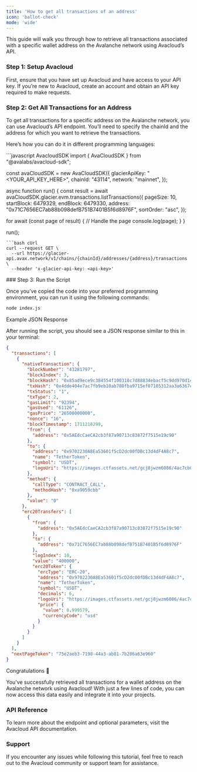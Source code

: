 ```yaml
---
title: 'How to get all transactions of an address'
icon: 'ballot-check'
mode: 'wide'
---
```


This guide will walk you through how to retrieve all transactions associated with a specific wallet address on the Avalanche network using Avacloud’s API.

### Step 1: Setup Avacloud

First, ensure that you have set up Avacloud and have access to your API key. If you’re new to Avacloud, create an account and obtain an API key required to make requests.

### Step 2: Get All Transactions for an Address

To get all transactions for a specific address on the Avalanche network, you can use Avacloud’s API endpoint. You’ll need to specify the chainId and the address for which you want to retrieve the transactions.

Here’s how you can do it in different programming languages:

<CodeGroup>
```javascript AvacloudSDK
import { AvaCloudSDK } from "@avalabs/avacloud-sdk";

const avaCloudSDK = new AvaCloudSDK({
  glacierApiKey: "<YOUR_API_KEY_HERE>",
  chainId: "43114",
  network: "mainnet",
});

async function run() {
  const result = await avaCloudSDK.glacier.evm.transactions.listTransactions({
    pageSize: 10,
    startBlock: 6479329,
    endBlock: 6479330,
    address: "0x71C7656EC7ab88b098defB751B7401B5f6d8976F",
    sortOrder: "asc",
  });

  for await (const page of result) {
    // Handle the page
    console.log(page);
  }
}

run();
```
```bash cUrl
curl --request GET \
  --url https://glacier-api.avax.network/v1/chains/{chainId}/addresses/{address}/transactions \
  --header 'x-glacier-api-key: <api-key>'
```
</CodeGroup>
### Step 3: Run the Script

Once you’ve copied the code into your preferred programming environment, you can run it using the following commands:
```bash
node index.js
```

Example JSON Response

After running the script, you should see a JSON response similar to this in your terminal:
```json
{
  "transactions": [
    {
      "nativeTransaction": {
        "blockNumber": "43281797",
        "blockIndex": 3,
        "blockHash": "0x85ad9ece9c384554f100318c7d88834ebacf5c9dd970d1406297eb4c90ee850f",
        "txHash": "0x4dde404e7ac7fb9eb10ab780fba9715ef07105312aa3a6367cfc2322cbd352fe",
        "txStatus": "1",
        "txType": 2,
        "gasLimit": "92394",
        "gasUsed": "61126",
        "gasPrice": "26500000000",
        "nonce": "16",
        "blockTimestamp": 1711218299,
        "from": {
          "address": "0x5AEdcCaeCA2cb3f87a90713c83872f7515e19c90"
        },
        "to": {
          "address": "0x9702230A8Ea53601f5cD2dc00fDBc13d4dF4A8c7",
          "name": "TetherToken",
          "symbol": "USDT",
          "logoUri": "https://images.ctfassets.net/gcj8jwzm6086/4ac7cb0c-5260-473b-a4bc-b809801aa5da/49d45340a82166bdb26fce4d3e62ce65/43114-0x9702230A8Ea53601f5cD2dc00fDBc13d4dF4A8c7.png"
        },
        "method": {
          "callType": "CONTRACT_CALL",
          "methodHash": "0xa9059cbb"
        },
        "value": "0"
      },
      "erc20Transfers": [
        {
          "from": {
            "address": "0x5AEdcCaeCA2cb3f87a90713c83872f7515e19c90"
          },
          "to": {
            "address": "0x71C7656EC7ab88b098defB751B7401B5f6d8976F"
          },
          "logIndex": 10,
          "value": "400000",
          "erc20Token": {
            "ercType": "ERC-20",
            "address": "0x9702230A8Ea53601f5cD2dc00fDBc13d4dF4A8c7",
            "name": "TetherToken",
            "symbol": "USDT",
            "decimals": 6,
            "logoUri": "https://images.ctfassets.net/gcj8jwzm6086/4ac7cb0c-5260-473b-a4bc-b809801aa5da/49d45340a82166bdb26fce4d3e62ce65/43114-0x9702230A8Ea53601f5cD2dc00fDBc13d4dF4A8c7.png",
            "price": {
              "value": 0.999579,
              "currencyCode": "usd"
            }
          }
        }
      ]
    }
  ],
  "nextPageToken": "75e2aeb3-7198-44a3-ab81-7b286a63e960"
}
```

Congratulations 🎉

You’ve successfully retrieved all transactions for a wallet address on the Avalanche network using Avacloud! With just a few lines of code, you can now access this data easily and integrate it into your projects.

### API Reference

To learn more about the endpoint and optional parameters, visit the Avacloud API documentation.

### Support

If you encounter any issues while following this tutorial, feel free to reach out to the Avacloud community or support team for assistance.
